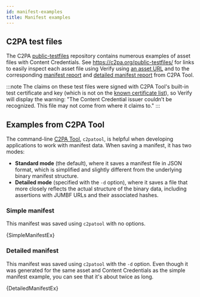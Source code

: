 ```yaml
---
id: manifest-examples
title: Manifest examples
---
```



## C2PA test files

The C2PA [public-testfiles](https://github.com/c2pa-org/public-testfiles) repository contains numerous examples of asset files with Content Credentials. See https://c2pa.org/public-testfiles/ for links to easily inspect each asset file using Verify using [an asset URL](../verify#entering-an-asset-url) and to the corresponding [manifest report](../c2patool/#displaying-manifest-data) and [detailed manifest report](../c2patool/#detailed-manifest-report) from C2PA Tool.

:::note
The claims on these test files were signed with C2PA Tool's built-in test certificate and key (which is not on the [known certificate list](../trust-list.mdx)), so Verify will display the warning: "The Content Credential issuer couldn’t be recognized. This file may not come from where it claims to."
:::

## Examples from C2PA Tool

The command-line [C2PA Tool](/docs/c2patool), `c2patool`, is helpful when developing applications to work with manifest data. When saving a manifest, it has two modes:

- **Standard mode** (the default), where it saves a manifest file in JSON format, which is simplified and slightly different from the underlying binary manifest structure.
- **Detailed mode** (specified with the `-d` option), where it saves a file that more closely reflects the actual structure of the binary data, including assertions with JUMBF URLs and their associated hashes.

### Simple manifest

This manifest was saved using `c2patool` with no options.


<CodeBlock language="json" showLineNumbers>
  {SimpleManifestEx}
</CodeBlock>

### Detailed manifest


This manifest was saved using `c2patool` with the `-d` option. Even though it was generated for the same asset and Content Credentials as the simple manifest example, you can see that it's about twice as long.

<CodeBlock language="json" showLineNumbers>
  {DetailedManifestEx}
</CodeBlock>
